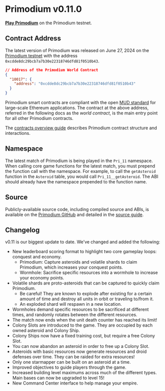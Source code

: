 # Primodium v0.11.0

[**Play Primodium**](https://www.primodium.com) on the Primodium testnet.

## Contract Address

The latest version of Primodium was released on June 27, 2024 on the
[Primodium testnet](./world-extension/deploy.mdx) with the address
`0xcdde8dc29bcb7a7b30e22318746dfd81f0510b43`.

```json copy
// Address of the Primodium World Contract
{
  "10017": {
    "address": "0xcdde8dc29bcb7a7b30e22318746dfd81f0510b43"
  }
}
```

Primodium smart contracts are compliant with the open
[MUD standard](https://www.mud.dev) for large-scale Ethereum applications. The
contract at the above address, referred in the following docs as the _world
contract_, is the main entry point for all other Primodium contracts.

The [contracts overview guide](./overview-contracts.mdx) describes Primodium
contract structure and interactions.

## Namespace

The latest match of Primodium is being played in the `Pri_11` namespace. When
calling core game functions for the latest match, you must prepend the function
call with the namespace. For example, to call the `getAsteroid` function in the
`Asteroid` table, you would call `Pri_11__getAsteroid`. The ABI should already
have the namespace prepended to the function name.

## Source

Publicly-available source code, including compiled source and ABIs, is available
on the [Primodium GitHub](https://github.com/primodiumxyz/contracts/) and
detailed in the [source guide](./overview-source.mdx).

## Changelog

v0.11 is our biggest update to date. We've changed and added the following:

- New leaderboard scoring format to highlight two core gameplay loops: conquest
  and economy.
  - Primodium: Capture asteroids and volatile shards to claim Primodium, which
    increases your conquest points.
  - Wormhole: Sacrifice specific resources into a wormhole to increase your
    economy points.
- Volatile shards are proto-asteroids that can be captured to quickly claim
  Primodium.
  - Be careful! They are known to explode after existing for a certain amount of
    time and destroy all units in orbit or traveling to/from it.
  - An exploded shard will respawn in a new location.
- Wormholes demand specific resources to be sacrificed at different times, and
  randomly rotates between the different resources.
- The match now ends when the unit death counter has reached its limit!
- Colony Slots are introduced to the game. They are occupied by each owned
  asteroid and Colony Ship.
- Colony Ships now have a fixed training cost, but require a free Colony Slot.
- You can now abandon an asteroid in order to free up a Colony Slot.
- Asteroids with basic resources now generate resources and droid defenses over
  time. They can be raided for extra resources!
- Only one starmapper can be built on an asteroid at a time.
- Improved objectives to guide players through the game.
- Increased building level maximums across much of the different types. Main
  bases can now be upgraded to level 15!
- New Command Center interface to help manage your empire.
